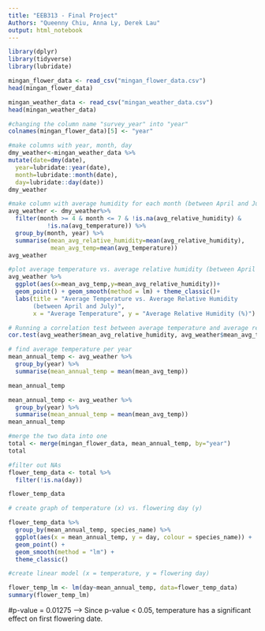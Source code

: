 ---
title: "EEB313 - Final Project"
Authors: "Queenny Chiu, Anna Ly, Derek Lau"
output: html_notebook
---

```{r}
library(dplyr)
library(tidyverse)
library(lubridate)
```

```{r}
mingan_flower_data <- read_csv("mingan_flower_data.csv")
head(mingan_flower_data)

mingan_weather_data <- read_csv("mingan_weather_data.csv")
head(mingan_weather_data)
```

```{r}
#changing the column name "survey_year" into "year"
colnames(mingan_flower_data)[5] <- "year"
```

```{r}
#make columns with year, month, day
dmy_weather<-mingan_weather_data %>%
mutate(date=dmy(date),
  year=lubridate::year(date),
  month=lubridate::month(date),
  day=lubridate::day(date))
dmy_weather
```

```{r}
#make column with average humidity for each month (between April and July) for each year
avg_weather <- dmy_weather%>%
  filter(month >= 4 & month <= 7 & !is.na(avg_relative_humidity) & 
           !is.na(avg_temperature)) %>% 
  group_by(month, year) %>%
  summarise(mean_avg_relative_humidity=mean(avg_relative_humidity),
            mean_avg_temp=mean(avg_temperature))
avg_weather
```

```{r}
#plot average temperature vs. average relative humidity (between April and July)
avg_weather %>%
  ggplot(aes(x=mean_avg_temp,y=mean_avg_relative_humidity))+
  geom_point() + geom_smooth(method = lm) + theme_classic()+
  labs(title = "Average Temperature vs. Average Relative Humidity 
       (between April and July)", 
       x = "Average Temperature", y = "Average Relative Humidity (%)")
```

```{r}
# Running a correlation test between average temperature and average relative humidity
cor.test(avg_weather$mean_avg_relative_humidity, avg_weather$mean_avg_temp)
```

```{r}
# find average temperature per year
mean_annual_temp <- avg_weather %>% 
  group_by(year) %>% 
  summarise(mean_annual_temp = mean(mean_avg_temp))

mean_annual_temp
```

```{r}
mean_annual_temp <- avg_weather %>% 
  group_by(year) %>% 
  summarise(mean_annual_temp = mean(mean_avg_temp))
mean_annual_temp
```

```{r}
#merge the two data into one
total <- merge(mingan_flower_data, mean_annual_temp, by="year")
total
```

```{r}
#filter out NAs
flower_temp_data <- total %>% 
  filter(!is.na(day))

flower_temp_data
```

```{r}
# create graph of temperature (x) vs. flowering day (y)

flower_temp_data %>% 
  group_by(mean_annual_temp, species_name) %>% 
  ggplot(aes(x = mean_annual_temp, y = day, colour = species_name)) +
  geom_point() +
  geom_smooth(method = "lm") +
  theme_classic()

```
```{r}
#create linear model (x = temperature, y = flowering day)

flower_temp_lm <- lm(day~mean_annual_temp, data=flower_temp_data)
summary(flower_temp_lm)
```
#p-value = 0.01275 --> Since p-value < 0.05, temperature has a significant effect on first flowering date.
